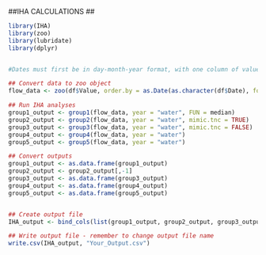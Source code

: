

##IHA CALCULATIONS ##

```r
library(IHA)
library(zoo)
library(lubridate)
library(dplyr)

```


```r



```


```r
#Dates must first be in day-month-year format, with one column of values (flow), one of dates

## Convert data to zoo object
flow_data <- zoo(df$Value, order.by = as.Date(as.character(df$Date), format = "%d-%m-%Y"))

## Run IHA analyses
group1_output <- group1(flow_data, year = "water", FUN = median)
group2_output <- group2(flow_data, year = "water", mimic.tnc = TRUE)
group3_output <- group3(flow_data, year = "water", mimic.tnc = FALSE)
group4_output <- group4(flow_data, year = "water")
group5_output <- group5(flow_data, year = "water")

## Convert outputs
group1_output <- as.data.frame(group1_output)
group2_output <- group2_output[,-1]
group3_output <- as.data.frame(group3_output)
group4_output <- as.data.frame(group4_output)
group5_output <- as.data.frame(group5_output)


## Create output file
IHA_output <- bind_cols(list(group1_output, group2_output, group3_output, group4_output, group5_output))

## Write output file - remember to change output file name
write.csv(IHA_output, "Your_Output.csv")

```

